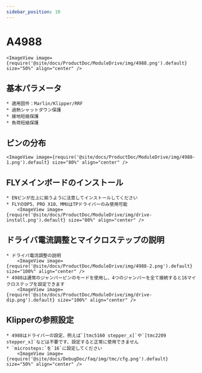 ```yaml
---
sidebar_position: 10
---
```





# A4988

    <ImageView image={require('@site/docs/ProductDoc/ModuleDrive/img/4988.png').default} size="50%" align="center" />

## 基本パラメータ

    * 適用固件：Marlin/Klipper/RRF 
    * 過熱シャットダウン保護
    * 接地短絡保護
    * 負荷短絡保護

## ピンの分布

    <ImageView image={require('@site/docs/ProductDoc/ModuleDrive/img/4988-1.png').default} size="80%" align="center" />

## FLYメインボードのインストール
    * ENピンが左上に揃うように注意してインストールしてください
    * FLYのDP5、PRO X10、MMUはTPドライバーのみ使用可能
        <ImageView image={require('@site/docs/ProductDoc/ModuleDrive/img/drive-install.png').default} size="80%" align="center" />

## ドライバ電流調整とマイクロステップの説明
    * ドライバ電流調整の説明
        <ImageView image={require('@site/docs/ProductDoc/ModuleDrive/img/4988-2.png').default} size="100%" align="center" />
    * 4988は通常のジャンパーピンのモードを使用し、4つのジャンパーを全て接続すると16マイクロステップを設定できます
        <ImageView image={require('@site/docs/ProductDoc/ModuleDrive/img/drive-dip.png').default} size="100%" align="center" />

## Klipperの参照設定
    * 4988はドライバーの設定、例えば`[tmc5160 stepper_x]`や`[tmc2209 stepper_x]`などは不要です、設定すると正常に使用できません
    * `microsteps:`を`16`に設定してください
        <ImageView image={require('@site/docs/DebugDoc/faq/img/tmc/cfg.png').default} size="50%" align="center" />